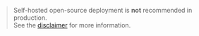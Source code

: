 > Self-hosted open-source deployment is **not** recommended in production.<br />See the [disclaimer](/docs/self-host/open-source/disclaimer) for more information.